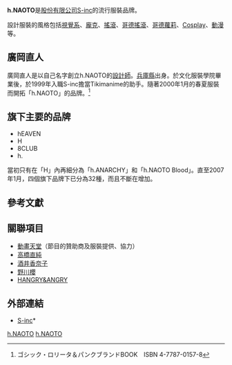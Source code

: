{{NotChineseTitle|time=2015-12-14T04:35:28+00:00}}
{{lowercase|h.NAOTO}}
'''h.NAOTO'''是[[股份有限公司|股份有限公司]][[S-inc|S-inc]]的流行服裝品牌。

設計服裝的風格包括[[視覺系|視覺系]]、[[龐克文化|龐克]]、[[搖滾|搖滾]]、[[哥德搖滾|哥德搖滾]]、[[哥德蘿莉|哥德蘿莉]]、[[Cosplay|Cosplay]]、[[動漫|動漫]]等。

== 廣岡直人 ==
{{Japanese|japanese=廣岡 直人|kana=ひろおか なおと|romaji=Hirooka Naoto}}
廣岡直人是以自己名字創立h.NAOTO的[[設計師|設計師]]。[[兵庫縣|兵庫縣]]出身。於文化服裝學院畢業後，於1999年入職S-inc擔當Tikimanime的助手。隨著2000年1月的春夏服裝而開拓「h.NAOTO」的品牌。<ref name=bland>ゴシック・ロリータ＆パンクブランドBOOK　ISBN 4-7787-0157-8</ref>

== 旗下主要的品牌 ==
* hEAVEN
* H
* 8CLUB
* h.

當初只有在「H」內再細分為「h.ANARCHY」和「h.NAOTO Blood」。直至2007年1月，四個旗下品牌下已分為32種，而且不斷在增加。

== 參考文獻 ==
<references/>

== 關聯項目 ==
* [[動畫天堂|動畫天堂]]（節目的贊助商及服裝提供、協力）
* [[高橋直純|高橋直純]]
* [[酒井香奈子|酒井香奈子]]
* [[野川櫻|野川櫻]]
* [[HANGRY&ANGRY|HANGRY&ANGRY]]

== 外部連結 ==
* {{ja}}[http://www.s-inc.com/ S-inc]* {{en}} {{Wayback|url=http://www.s-inc.com/ |date=20070307230036 }}

[[Category:時尚品牌|h.NAOTO]]
[[Category:日本服裝公司|h.NAOTO]]